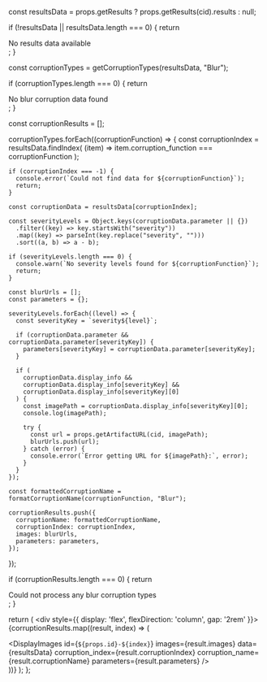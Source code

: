 

  const resultsData = props.getResults ? props.getResults(cid).results : null;

  if (!resultsData || resultsData.length === 0) {
    return <div>No results data available</div>;
  }

  const corruptionTypes = getCorruptionTypes(resultsData, "Blur");

  if (corruptionTypes.length === 0) {
    return <div>No blur corruption data found</div>;
  }

  const corruptionResults = [];

  corruptionTypes.forEach((corruptionFunction) => {
    const corruptionIndex = resultsData.findIndex(
      (item) => item.corruption_function === corruptionFunction
    );

    if (corruptionIndex === -1) {
      console.error(`Could not find data for ${corruptionFunction}`);
      return;
    }

    const corruptionData = resultsData[corruptionIndex];

    const severityLevels = Object.keys(corruptionData.parameter || {})
      .filter((key) => key.startsWith("severity"))
      .map((key) => parseInt(key.replace("severity", "")))
      .sort((a, b) => a - b);

    if (severityLevels.length === 0) {
      console.warn(`No severity levels found for ${corruptionFunction}`);
      return;
    }

    const blurUrls = [];
    const parameters = {};

    severityLevels.forEach((level) => {
      const severityKey = `severity${level}`;

      if (corruptionData.parameter && corruptionData.parameter[severityKey]) {
        parameters[severityKey] = corruptionData.parameter[severityKey];
      }

      if (
        corruptionData.display_info &&
        corruptionData.display_info[severityKey] &&
        corruptionData.display_info[severityKey][0]
      ) {
        const imagePath = corruptionData.display_info[severityKey][0];
        console.log(imagePath);

        try {
          const url = props.getArtifactURL(cid, imagePath);
          blurUrls.push(url);
        } catch (error) {
          console.error(`Error getting URL for ${imagePath}:`, error);
        }
      }
    });

    const formattedCorruptionName = formatCorruptionName(corruptionFunction, "Blur");

    corruptionResults.push({
      corruptionName: formattedCorruptionName,
      corruptionIndex: corruptionIndex,
      images: blurUrls,
      parameters: parameters,
    });
  });

  if (corruptionResults.length === 0) {
    return <div>Could not process any blur corruption types</div>;
  }

  return (
    <div style={{ display: 'flex', flexDirection: 'column', gap: '2rem' }}>
      {corruptionResults.map((result, index) => (
        <div key={index}>
          <DisplayImages
            id={`${props.id}-${index}`}
            images={result.images}
            data={resultsData}
            corruption_index={result.corruptionIndex}
            corruption_name={result.corruptionName}
            parameters={result.parameters}
          />
        </div>
      ))}
    </div>
  );
};


<BlurSamples props={props} />
